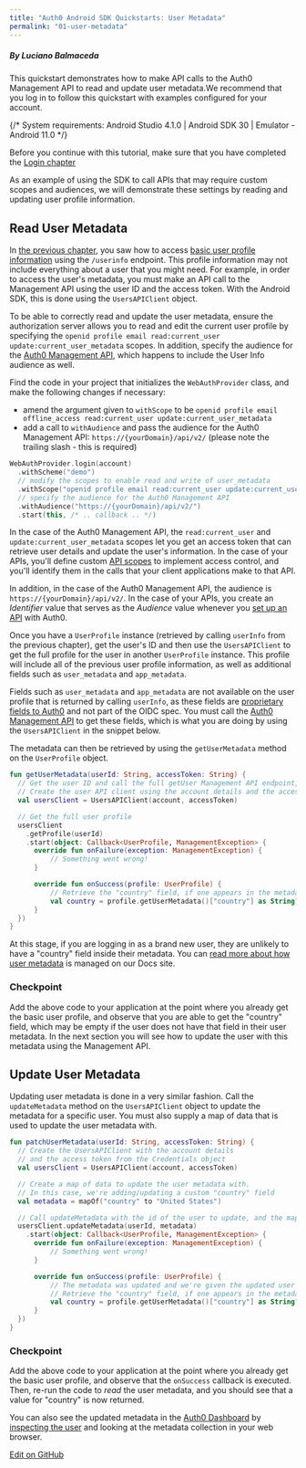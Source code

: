 ```yaml
---
title: "Auth0 Android SDK Quickstarts: User Metadata"
permalink: "01-user-metadata"
---
```


##### By Luciano Balmaceda

This quickstart demonstrates how to make API calls to the Auth0 Management API to read and update user metadata.We recommend that you log in to follow this quickstart with examples configured for your account.

{/* <Card title="View on Github" href="https://github.com/auth0-samples/auth0-android-sample/tree/master/00-Login-Kt" icon="github">
System requirements: Android Studio 4.1.0 | Android SDK 30 | Emulator - Android 11.0
</Card> */}

Before you continue with this tutorial, make sure that you have completed the [Login chapter](/docs/quickstart/native/android)

As an example of using the SDK to call APIs that may require custom scopes and audiences, we will demonstrate these settings by reading and updating user profile information.

## Read User Metadata

In [the previous chapter](/docs/quickstart/native/android/00-login#show-user-profile-information), you saw how to access [basic user profile information](https://auth0.com/docs/users/user-profiles) using the `/userinfo` endpoint. This profile information may not include everything about a user that you might need. For example, in order to access the user's metadata, you must make an API call to the Management API using the user ID and the access token. With the Android SDK, this is done using the `UsersAPIClient` object.

To be able to correctly read and update the user metadata, ensure the authorization server allows you to read and edit the current user profile by specifying the `openid profile email read:current_user update:current_user_metadata` scopes. In addition, specify the audience for the [Auth0 Management API](https://auth0.com/docs/api), which happens to include the User Info audience as well.

Find the code in your project that initializes the `WebAuthProvider` class, and make the following changes if necessary:

* amend the argument given to `withScope` to be `openid profile email offline_access read:current_user update:current_user_metadata`
* add a call to `withAudience` and pass the audience for the Auth0 Management API: `https://{yourDomain}/api/v2/` (please note the trailing slash - this is required)

```kt lines
WebAuthProvider.login(account)
  .withScheme("demo")
  // modify the scopes to enable read and write of user_metadata
  .withScope("openid profile email read:current_user update:current_user_metadata")
  // specify the audience for the Auth0 Management API  
  .withAudience("https://{yourDomain}/api/v2/")
  .start(this, /* .. callback .. */)
```






In the case of the Auth0 Management API, the `read:current_user` and `update:current_user_metadata` scopes let you get an access token that can retrieve user details and update the user's information. In the case of your APIs, you'll define custom [API scopes](https://auth0.com/docs/scopes/current/api-scopes) to implement access control, and you'll identify them in the calls that your client applications make to that API.

In addition, in the case of the Auth0 Management API, the audience is `https://{yourDomain}/api/v2/`. In the case of your APIs, you create an *Identifier* value that serves as the *Audience* value whenever you [set up an API](https://auth0.com/docs/getting-started/set-up-api) with Auth0.

Once you have a `UserProfile` instance (retrieved by calling `userInfo` from the previous chapter), get the user's ID and then use the `UsersAPIClient` to get the full profile for the user in another `UserProfile` instance. This profile will include all of the previous user profile information, as well as additional fields such as `user_metadata` and `app_metadata`.

Fields such as `user_metadata` and `app_metadata` are not available on the user profile that is returned by calling `userInfo`, as these fields are [proprietary fields to Auth0](https://auth0.com/docs/users/normalized-user-profiles) and not part of the OIDC spec. You must call the [Auth0 Management API](https://auth0.com/docs/users/manage-user-metadata#management-api) to get these fields, which is what you are doing by using the `UsersAPIClient` in the snippet below.

The metadata can then be retrieved by using the `getUserMetadata` method on the `UserProfile` object.

```kt lines
fun getUserMetadata(userId: String, accessToken: String) {
  // Get the user ID and call the full getUser Management API endpoint, to retrieve the full profile information
  // Create the user API client using the account details and the access token from Credentials
  val usersClient = UsersAPIClient(account, accessToken)

  // Get the full user profile
  usersClient
    .getProfile(userId)
    .start(object: Callback<UserProfile, ManagementException> {
      override fun onFailure(exception: ManagementException) {
          // Something went wrong!
      }

      override fun onSuccess(profile: UserProfile) {
          // Retrieve the "country" field, if one appears in the metadata
          val country = profile.getUserMetadata()["country"] as String?
      }
  })
}
```






At this stage, if you are logging in as a brand new user, they are unlikely to have a "country" field inside their metadata. You can [read more about how user metadata](https://auth0.com/docs/users/manage-user-metadata) is managed on our Docs site.

### Checkpoint

Add the above code to your application at the point where you already get the basic user profile, and observe that you are able to get the "country" field, which may be empty if the user does not have that field in their user metadata. In the next section you will see how to update the user with this metadata using the Management API.

## Update User Metadata

Updating user metadata is done in a very similar fashion. Call the `updateMetadata` method on the `UsersAPIClient` object to update the metadata for a specific user. You must also supply a map of data that is used to update the user metadata with.

```kt lines
fun patchUserMetadata(userId: String, accessToken: String) {
  // Create the UsersAPIClient with the account details
  // and the access token from the Credentials object
  val usersClient = UsersAPIClient(account, accessToken)

  // Create a map of data to update the user metadata with.
  // In this case, we're adding/updating a custom "country" field
  val metadata = mapOf("country" to "United States")

  // Call updateMetadata with the id of the user to update, and the map of data
  usersClient.updateMetadata(userId, metadata)
    .start(object: Callback<UserProfile, ManagementException> {
      override fun onFailure(exception: ManagementException) {
          // Something went wrong!
      }

      override fun onSuccess(profile: UserProfile) {
          // The metadata was updated and we're given the updated user profile.
          // Retrieve the "country" field, if one appears in the metadata
          val country = profile.getUserMetadata()["country"] as String?
      }
  })
}
```


### Checkpoint

Add the above code to your application at the point where you already get the basic user profile, and observe that the `onSuccess` callback is executed. Then, re-run the code to *read* the user metadata, and you should see that a value for "country" is now returned.

You can also see the updated metadata in the [Auth0 Dashboard](https://manage.auth0.com) by [inspecting the user](https://auth0.com/docs/users/manage-users-using-the-dashboard) and looking at the metadata collection in your web browser.


[Edit on GitHub](https://github.com/auth0/docs/edit/master/articles/quickstart/native/android/01-user-metadata.md)